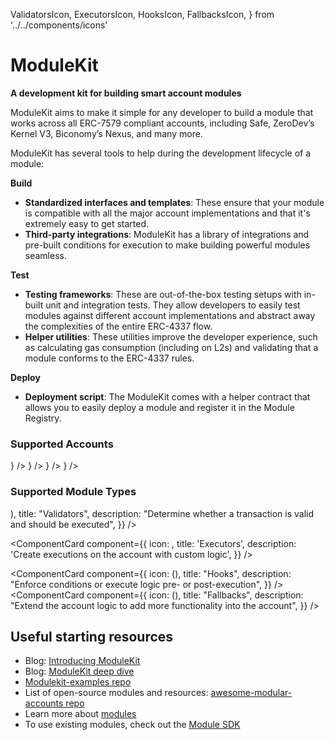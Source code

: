   ValidatorsIcon,
  ExecutorsIcon,
  HooksIcon,
  FallbacksIcon,
} from '../../components/icons'

# ModuleKit

**A development kit for building smart account modules**

ModuleKit aims to make it simple for any developer to build a module that works across all ERC-7579 compliant accounts, including Safe, ZeroDev’s Kernel V3, Biconomy’s Nexus, and many more.

<div className="my-8">
  <ModuleKitBanner width={1000} height={400} />
</div>

ModuleKit has several tools to help during the development lifecycle of a module:

**Build**

- **Standardized interfaces and templates**: These ensure that your module is compatible with all the major account implementations and that it's extremely easy to get started.
- **Third-party integrations**: ModuleKit has a library of integrations and pre-built conditions for execution to make building powerful modules seamless.

**Test**

- **Testing frameworks**: These are out-of-the-box testing setups with in-built unit and integration tests. They allow developers to easily test modules against different account implementations and abstract away the complexities of the entire ERC-4337 flow.
- **Helper utilities**: These utilities improve the developer experience, such as calculating gas consumption (including on L2s) and validating that a module conforms to the ERC-4337 rules.

**Deploy**

- **Deployment script**: The ModuleKit comes with a helper contract that allows you to easily deploy a module and register it in the Module Registry.

### Supported Accounts

<Cards>
  <Cards.Card
    title="ERC-7579"
    href="https://erc7579.com/"
    icon={
      <Image
        src="/logos/erc7579.png"
        width={50}
        height={50}
        alt=""
        style={{ marginRight: '5px' }}
      />
    }
  />
  <Cards.Card
    title="Safe"
    href="https://safe.global/"
    icon={
      <Image
        src="/logos/safe.png"
        width={50}
        height={50}
        alt=""
        style={{ marginRight: '5px' }}
      />
    }
  />
  <Cards.Card
    title="Kernel (v3)"
    href="https://zerodev.app/"
    icon={
      <Image
        src="/logos/zerodev.png"
        width={50}
        height={50}
        alt=""
        style={{ marginRight: '5px' }}
      />
    }
  />
  <Cards.Card
    title="Biconomy (v3)"
    href="https://biconomy.io/"
    icon={
      <Image
        src="/logos/biconomy.jpeg"
        width={50}
        height={50}
        alt=""
        style={{ marginRight: '5px' }}
      />
    }
  />
</Cards>

### Supported Module Types

<Cards className="gap-x-[15px]">
<ComponentCard
  component={{
    icon: (<ValidatorsIcon width={48} height={48}/>),
    title: "Validators",
    description:
      "Determine whether a transaction is valid and should be executed",
  }}
/>

<ComponentCard
  component={{
    icon: <ExecutorsIcon width={48} height={48} />,
    title: 'Executors',
    description: 'Create executions on the account with custom logic',
  }}
/>

<ComponentCard
  component={{
    icon: (<HooksIcon width={48} height={48}/>),
    title: "Hooks",
    description:
      "Enforce conditions or execute logic pre- or post-execution",
  }}
/>
<ComponentCard
  component={{
    icon: (<FallbacksIcon width={48} height={48}/>),
    title: "Fallbacks",
    description:
      "Extend the account logic to add more functionality into the account",
  }}
/>
</Cards>

## Useful starting resources

- Blog: [Introducing ModuleKit](https://blog.rhinestone.wtf/introducing-modulekit-b5a0737e228e)
- Blog: [ModuleKit deep dive](https://blog.rhinestone.wtf/modulekit-deep-dive-ad84ee0797c6)
- [Modulekit-examples repo](https://github.com/rhinestonewtf/modulekit/tree/main/examples)
- List of open-source modules and resources: [awesome-modular-accounts repo](https://github.com/rhinestonewtf/awesome-modular-accounts)
- Learn more about [modules](/overview/modules)
- To use existing modules, check out the [Module SDK](/module-sdk)
